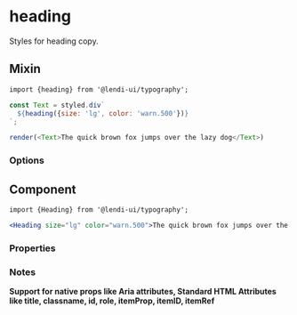
# heading

Styles for heading copy.

## Mixin

```
import {heading} from '@lendi-ui/typography';
```

```js
const Text = styled.div`
  ${heading({size: 'lg', color: 'warn.500'})}
`;

render(<Text>The quick brown fox jumps over the lazy dog</Text>)
```

### Options

<PropTable>
  <PropTable.Entry name="size" type={'"xl" | lg" | "md" | "sm" | "xs"'} required description="The heading copy size"/>
  <PropTable.Entry name="color" type={'string'} description="The heading copy color"/>
</PropTable>

## Component

```
import {Heading} from '@lendi-ui/typography';
```

```jsx
<Heading size="lg" color="warn.500">The quick brown fox jumps over the lazy dog</Heading>
```

### Properties

<PropTable>
  <PropTable.Entry name="color" type={'string'} description="The heading copy color"/>
  <PropTable.Entry name="m" type={'"xxxl" | "xxl" | "xl" | lg" | "md" | "sm" | "xs" | "xxs" | "xxxs" | "nil" | "auto"'} description="The margin"/>
  <PropTable.Entry name="mb" type={'"xxxl" | "xxl" | "xl" | lg" | "md" | "sm" | "xs" | "xxs" | "xxxs" | "nil" | "auto"'} description="The bottom margin"/>
  <PropTable.Entry name="ml" type={'"xxxl" | "xxl" | "xl" | lg" | "md" | "sm" | "xs" | "xxs" | "xxxs" | "nil" | "auto"'} description="The left margin"/>
  <PropTable.Entry name="mr" type={'"xxxl" | "xxl" | "xl" | lg" | "md" | "sm" | "xs" | "xxs" | "xxxs" | "nil" | "auto"'} description="The right margin"/>
  <PropTable.Entry name="mt" type={'"xxxl" | "xxl" | "xl" | lg" | "md" | "sm" | "xs" | "xxs" | "xxxs" | "nil" | "auto"'} description="The top margin"/>
  <PropTable.Entry name="mx" type={'"xxxl" | "xxl" | "xl" | lg" | "md" | "sm" | "xs" | "xxs" | "xxxs" | "nil" | "auto"'} description="The horizontal margin"/>
  <PropTable.Entry name="my" type={'"xxxl" | "xxl" | "xl" | lg" | "md" | "sm" | "xs" | "xxs" | "xxxs" | "nil" | "auto"'} description="The vertical margin"/>
  <PropTable.Entry name="size" type={'"lg" | "md" | "sm" | "xs"'} description="The heading copy size"/>
</PropTable>

### Notes
<b>Support for native props like Aria attributes, Standard HTML Attributes like title, classname, id, role, itemProp, itemID, itemRef</b>
